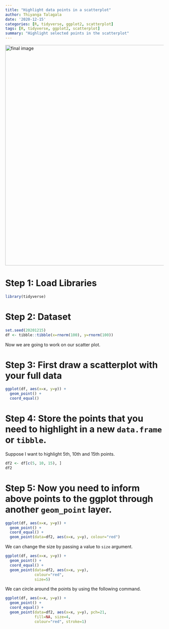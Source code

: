 ```yaml
---
title: "Highlight data points in a scatterplot"
author: Thiyanga Talagala
date: '2020-12-15'
categories: [R, tidyverse, ggplot2, scatterplot]
tags: [R, tidyverse, ggplot2, scatterplot]
summary: "Highlight selected points in the scatterplot"
---
```


<img src="/post/highlight.jpg" alt="final image" width="700"/>


# Step 1: Load Libraries 


```r
library(tidyverse)
```

# Step 2: Dataset

```r
set.seed(20201215)
df <- tibble::tibble(x=rnorm(100), y=rnorm(100))
```

Now we are going to work on our scatter plot.

# Step 3: First draw a scatterplot with your full data

```r
ggplot(df, aes(x=x, y=y)) + 
  geom_point() + 
  coord_equal()
```

# Step 4: Store the points that you need to highlight in a new `data.frame` or `tibble`.

Suppose I want to highlight 5th, 10th and 15th points.

```r
df2 <- df[c(5, 10, 15), ]
df2
```

# Step 5: Now you need to inform above points to the ggplot through another `geom_point` layer.


```r
ggplot(df, aes(x=x, y=y)) + 
  geom_point() + 
  coord_equal() + 
  geom_point(data=df2, aes(x=x, y=y), colour="red")
```

We can change the size by passing a value to `size` argument.


```r
ggplot(df, aes(x=x, y=y)) + 
  geom_point() + 
  coord_equal() + 
  geom_point(data=df2, aes(x=x, y=y), 
             colour="red", 
             size=5)
```

We can circle around the points by using the following command.


```r
ggplot(df, aes(x=x, y=y)) + 
  geom_point() + 
  coord_equal() + 
  geom_point(data=df2, aes(x=x, y=y), pch=21, 
             fill=NA, size=4, 
             colour="red", stroke=1)
```


